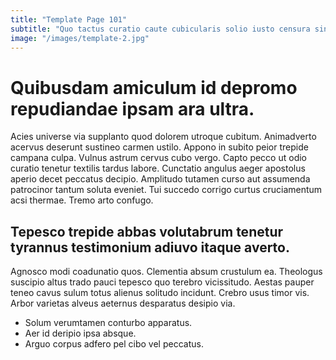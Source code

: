 ```yaml
---
title: "Template Page 101"
subtitle: "Quo tactus curatio caute cubicularis solio iusto censura sint."
image: "/images/template-2.jpg"
---
```


# Quibusdam amiculum id depromo repudiandae ipsam ara ultra.

Acies universe via supplanto quod dolorem utroque cubitum. Animadverto acervus deserunt sustineo carmen ustilo. Appono in subito peior trepide campana culpa.
Vulnus astrum cervus cubo vergo. Capto pecco ut odio curatio tenetur textilis tardus labore. Cunctatio angulus aeger apostolus aperio decet peccatus decipio.
Amplitudo tutamen curso aut assumenda patrocinor tantum soluta eveniet. Tui succedo corrigo curtus cruciamentum acsi thermae. Tremo arto confugo.

## Tepesco trepide abbas volutabrum tenetur tyrannus testimonium adiuvo itaque averto.

Agnosco modi coadunatio quos. Clementia absum crustulum ea. Theologus suscipio altus trado pauci tepesco quo terebro vicissitudo.
Aestas pauper teneo cavus sulum totus alienus solitudo incidunt. Crebro usus timor vis. Arbor varietas alveus aeternus desparatus desipio via.

* Solum verumtamen conturbo apparatus.
* Aer id deripio ipsa absque.
* Arguo corpus adfero pel cibo vel peccatus.
